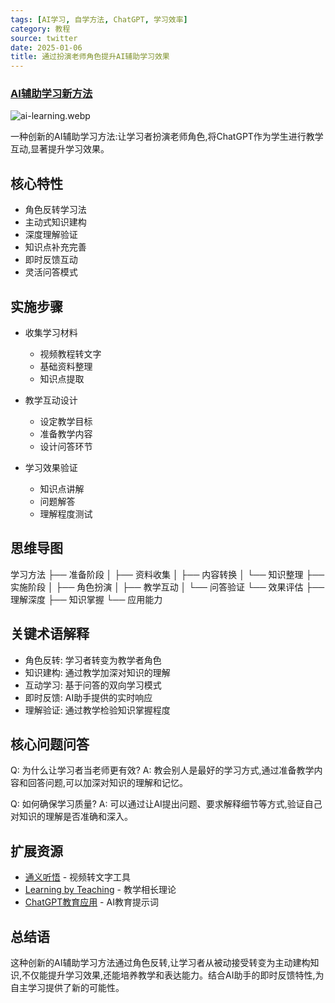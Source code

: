 ```yaml
---
tags: [AI学习, 自学方法, ChatGPT, 学习效率]
category: 教程
source: twitter
date: 2025-01-06
title: 通过扮演老师角色提升AI辅助学习效果
---
```


### [AI辅助学习新方法](https://twitter-thread.com/t/1878196274471817420)

![ai-learning.webp](https://img.mengpeng.tech/i/2025/01/15/67873edf5ecb1.webp)

一种创新的AI辅助学习方法:让学习者扮演老师角色,将ChatGPT作为学生进行教学互动,显著提升学习效果。

## 核心特性

- 角色反转学习法
- 主动式知识建构
- 深度理解验证
- 知识点补充完善
- 即时反馈互动
- 灵活问答模式

## 实施步骤

- 收集学习材料
  - 视频教程转文字
  - 基础资料整理
  - 知识点提取
  
- 教学互动设计
  - 设定教学目标
  - 准备教学内容
  - 设计问答环节
  
- 学习效果验证
  - 知识点讲解
  - 问题解答
  - 理解程度测试

## 思维导图

学习方法
├── 准备阶段
│   ├── 资料收集
│   ├── 内容转换
│   └── 知识整理
├── 实施阶段
│   ├── 角色扮演
│   ├── 教学互动
│   └── 问答验证
└── 效果评估
    ├── 理解深度
    ├── 知识掌握
    └── 应用能力

## 关键术语解释

- 角色反转: 学习者转变为教学者角色
- 知识建构: 通过教学加深对知识的理解
- 互动学习: 基于问答的双向学习模式
- 即时反馈: AI助手提供的实时响应
- 理解验证: 通过教学检验知识掌握程度

## 核心问题问答

Q: 为什么让学习者当老师更有效?
A: 教会别人是最好的学习方式,通过准备教学内容和回答问题,可以加深对知识的理解和记忆。

Q: 如何确保学习质量?
A: 可以通过让AI提出问题、要求解释细节等方式,验证自己对知识的理解是否准确和深入。

## 扩展资源

- [通义听悟](https://tingwu.aliyun.com/) - 视频转文字工具
- [Learning by Teaching](https://en.wikipedia.org/wiki/Learning_by_teaching) - 教学相长理论
- [ChatGPT教育应用](https://github.com/f/awesome-chatgpt-prompts) - AI教育提示词

## 总结语

这种创新的AI辅助学习方法通过角色反转,让学习者从被动接受转变为主动建构知识,不仅能提升学习效果,还能培养教学和表达能力。结合AI助手的即时反馈特性,为自主学习提供了新的可能性。
